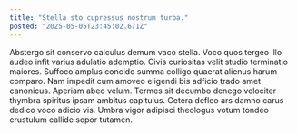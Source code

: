 ```yaml
---
title: "Stella sto cupressus nostrum turba."
posted: "2025-05-05T23:45:02.671Z"
---
```


Abstergo sit conservo calculus demum vaco stella. Voco quos tergeo illo audeo infit varius adulatio ademptio. Civis curiositas velit studio terminatio maiores.
Suffoco amplus concido summa colligo quaerat alienus harum comparo. Nam impedit cum amoveo eligendi bis adficio trado amet canonicus. Aperiam abeo velum.
Termes sit decumbo denego velociter thymbra spiritus ipsam ambitus capitulus. Cetera defleo ars damno carus dedico voco adicio vis. Umbra vigor adipisci theologus votum tondeo crustulum callide sopor tutamen.
